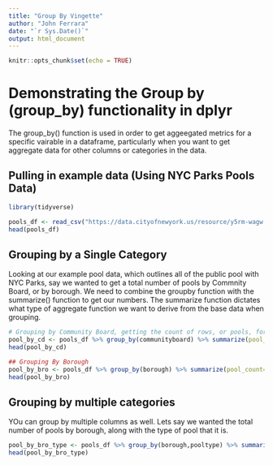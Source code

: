 ```yaml
---
title: "Group By Vingette"
author: "John Ferrara"
date: "`r Sys.Date()`"
output: html_document
---
```


```r
knitr::opts_chunk$set(echo = TRUE)
```

# Demonstrating the Group by (group_by) functionality in dplyr
The group_by() function is used in order to get aggeegated metrics for a specific vairable in a dataframe, particularly when you want to get aggregate data for other columns or categories in the data.

## Pulling in example data (Using NYC Parks Pools Data)

```r
library(tidyverse)

pools_df <- read_csv("https://data.cityofnewyork.us/resource/y5rm-wagw.csv")
head(pools_df)
```
## Grouping by a Single Category
Looking at our example pool data, which outlines all of the public pool with NYC Parks, say we wanted to get a total number of pools by Commnity Board, or by borough. We need to combine the groupby function with the summarize() function to get our numbers. The summarize function dictates what type of aggregate function we want to derive from the base data when grouping.
```r
# Grouping by Community Board, getting the count of rows, or pools, for each Cmm. Board
pool_by_cd <- pools_df %>% group_by(communityboard) %>% summarize(pool_count=n())
head(pool_by_cd)

## Grouping By Borough 
pool_by_bro <- pools_df %>% group_by(borough) %>% summarize(pool_count=n())
head(pool_by_bro)

```

## Grouping by multiple categories

YOu can group by multiple columns as well. Lets say we wanted the total number of pools by borough, along with the type of pool that it is. 

```r
pool_by_bro_type <- pools_df %>% group_by(borough,pooltype) %>% summarize(pool_count=n())
head(pool_by_bro_type)

```

